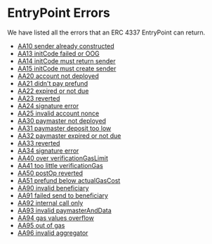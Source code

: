 # EntryPoint Errors

We have listed all the errors that an ERC 4337 EntryPoint can return.

- [AA10 sender already constructed](/references/bundler/entrypoint-errors/aa10)
- [AA13 initCode failed or OOG](/references/bundler/entrypoint-errors/aa13)
- [AA14 initCode must return sender](/references/bundler/entrypoint-errors/aa14)
- [AA15 initCode must create sender](/references/bundler/entrypoint-errors/aa15)
- [AA20 account not deployed](/references/bundler/entrypoint-errors/aa20)
- [AA21 didn't pay prefund](/references/bundler/entrypoint-errors/aa21)
- [AA22 expired or not due](/references/bundler/entrypoint-errors/aa22)
- [AA23 reverted](/references/bundler/entrypoint-errors/aa23)
- [AA24 signature error](/references/bundler/entrypoint-errors/aa24)
- [AA25 invalid account nonce](/references/bundler/entrypoint-errors/aa25)
- [AA30 paymaster not deployed](/references/bundler/entrypoint-errors/aa30)
- [AA31 paymaster deposit too low](/references/bundler/entrypoint-errors/aa31)
- [AA32 paymaster expired or not due](/references/bundler/entrypoint-errors/aa32)
- [AA33 reverted](/references/bundler/entrypoint-errors/aa33)
- [AA34 signature error](/references/bundler/entrypoint-errors/aa34)
- [AA40 over verificationGasLimit](/references/bundler/entrypoint-errors/aa40)
- [AA41 too little verificationGas](/references/bundler/entrypoint-errors/aa41)
- [AA50 postOp reverted](/references/bundler/entrypoint-errors/aa50)
- [AA51 prefund below actualGasCost](/references/bundler/entrypoint-errors/aa51)
- [AA90 invalid beneficiary](/references/bundler/entrypoint-errors/aa90)
- [AA91 failed send to beneficiary](/references/bundler/entrypoint-errors/aa91)
- [AA92 internal call only](/references/bundler/entrypoint-errors/aa92)
- [AA93 invalid paymasterAndData](/references/bundler/entrypoint-errors/aa93)
- [AA94 gas values overflow](/references/bundler/entrypoint-errors/aa94)
- [AA95 out of gas](/references/bundler/entrypoint-errors/aa95)
- [AA96 invalid aggregator](/references/bundler/entrypoint-errors/aa96)